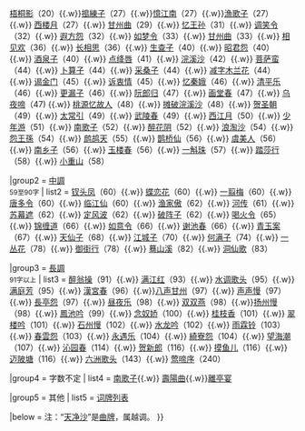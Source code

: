 {{Navbox
|name  = 詞牌
|title = 常见[[詞牌]]
|image =
|style = text-align: center
|state = {{{state<includeonly>|collapsed</includeonly>}}}
|titlestyle = 
|groupstyle = text-align: center
|liststyle  = text-align: left
|belowstyle = text-align: left
|above = 詞牌旁括號為其字數

|group1 = [[詞 (文學)#詞的分類|小令]]<br /><small>58字以內</small>
| list1 = [[十六字令]]（16）{{.w}}[[梧桐影]]（20）{{.w}}[[搗練子]]（27）{{.w}}[[憶江南]]（27）{{.w}}[[漁歌子]]（27）{{.w}} [[西楼月]]（27）{{.w}} [[甘州曲]]（29）{{.w}} [[忆王孙]]（31）{{.w}} [[调笑令]]（32）{{.w}} [[遐方怨]]（32）{{.w}} [[如梦令]]（33）{{.w}} [[甘州曲]]（33）{{.w}} [[相见欢]]（36）{{.w}} [[长相思]]（36）{{.w}} [[生查子]]（40）{{.w}} [[昭君怨]]（40）{{.w}} [[酒泉子]]（40）{{.w}} [[点绛唇]]（41）{{.w}} [[浣溪沙]]（42）{{.w}} [[菩萨蛮]]（44）{{.w}} [[卜算子]]（44）{{.w}} [[采桑子]]（44）{{.w}} [[减字木兰花]]（44）{{.w}} [[谒金门]]（45）{{.w}} [[诉衷情]]（45）{{.w}} [[忆秦娥]]（46）{{.w}} [[清平乐]]（46）{{.w}} [[更漏子]]（46）{{.w}} [[阮郎归]]（47）{{.w}} [[画堂春]]（47）{{.w}} [[乌夜啼]]（47)
{{.w}} [[桃源忆故人]]（48）{{.w}} [[摊破浣溪沙]]（48）{{.w}} [[贺圣朝]]（49）{{.w}} [[太常引]]（49）{{.w}} [[武陵春]]（49）{{.w}} [[西江月]]（50）{{.w}} [[少年游(詞牌)|少年游]]（51）{{.w}} [[南歌子]]（52）{{.w}} [[醉花阴]]（52）{{.w}} [[浪淘沙]]（54）{{.w}} [[怨王孫]]（54）{{.w}} [[鹧鸪天]]（55）{{.w}} [[鹊桥仙]]（56）{{.w}} [[虞美人 (词牌)|虞美人]]（56）{{.w}} [[南乡子]]（56）{{.w}} [[玉楼春]]（56）{{.w}} [[一斛珠]]（57）{{.w}} [[踏莎行]]（58）{{.w}} [[小重山]]（58）

|group2 = [[詞 (文學)#詞的分類|中調]]<br /><small>59至90字</small>
| list2 =  [[钗头凤]]（60）{{.w}} [[蝶恋花]]（60）{{.w}} [[一翦梅]]（60）{{.w}}[[唐多令]]（60）{{.w}} [[临江仙]]（60）{{.w}} [[渔家傲]]（62）{{.w}} [[河传 (词牌)|河传]]（61）{{.w}} [[苏幕遮]]（62）{{.w}} [[定风波]]（62）{{.w}} [[破阵子]]（62）{{.w}} [[喝火令]]（65）{{.w}} [[锦缠道]]（66）{{.w}} [[如意令]]（66）{{.w}} [[谢池春]]（66）{{.w}} [[青玉案]]（67）{{.w}} [[天仙子]]（68）{{.w}} [[江城子]]（70）{{.w}} [[何满子 (词牌名)|何满子]]（74）{{.w}} [[一丛花]]（78）{{.w}} [[御街行]]（78）{{.w}} [[蓦山溪]]（82）{{.w}} [[洞仙歌]]（83）

|group3 = [[詞 (文學)#詞的分類|長調]]<br /><small>91字以上</small>
| list3 =  [[醉翁操]]（91）{{.w}} [[满江红]]（93）{{.w}} [[水调歌头]]（95）{{.w}} [[满庭芳]]（95）{{.w}} [[漢宮春]]（96）{{.w}}[[八声甘州]]（97）{{.w}} [[声声慢]]（97）{{.w}} [[長亭怨]]（97）{{.w}} [[昼夜乐]]（98）{{.w}} [[双双燕]]（98）{{.w}}[[扬州慢]]（98）{{.w}} [[鳳池吟]]（99）{{.w}} [[念奴娇]]（100）{{.w}} [[桂枝香]]（101）{{.w}} [[翠楼吟]]（101）{{.w}} [[石州慢]]（102）{{.w}} [[水龙吟]]（102）{{.w}} [[雨霖铃]]（103）{{.w}} [[春雲怨]]（103）{{.w}} [[永遇乐]]（104）{{.w}} [[綺寮怨]]（104）{{.w}} [[望海潮]]（107）{{.w}} [[沁园春]]（114）{{.w}} [[贺新郎]]（116）{{.w}} [[摸鱼儿]]（116）{{.w}} [[迈陂塘]]（116）{{.w}} [[六洲歌头]]（143）{{.w}} [[莺啼序]]（240）

|group4 = 字数不定
| list4 = [[南歌子]]{{.w}} [[壽陽曲]]{{.w}}[[離亭宴]]

|group5 = 其他
| list5 = [[词牌列表]]

|below  = 注：“[[天净沙]]”是[[曲牌]]，属越调。
}}<noinclude>{{Documentation}}</noinclude>
